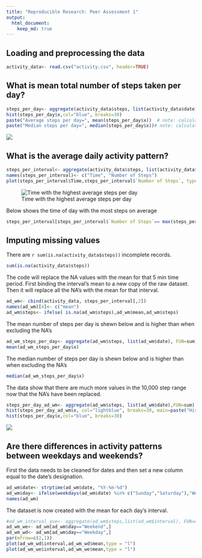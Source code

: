 ```yaml
---
title: "Reproducible Research: Peer Assessment 1"
output: 
  html_document:
    keep_md: true
---
```



## Loading and preprocessing the data

```r
activity_data<- read.csv("activity.csv", header=TRUE)

``` 

## What is mean total number of steps taken per day?

```r
steps_per_day<- aggregate(activity_data$steps, list(activity_data$date),FUN=sum, na.rm=TRUE)
hist(steps_per_day$x,col="blue", breaks=30)
paste("Average steps per day=", mean(steps_per_day$x))  # note: calculated without NA
paste("Median steps per day=", median(steps_per_day$x))# note: calculated without NA

``` 
![](unnamed-chunk-2-1.png)

## What is the average daily activity pattern?
```r
steps_per_interval<- aggregate(activity_data$steps, list(activity_data$interval),FUN=mean, na.rm=TRUE)
names(steps_per_interval)<- c("Time", "Number of Steps")
plot(steps_per_interval$Time,steps_per_interval$`Number of Steps`, type = "l")
``` 

![Time with the highest average steps per day](unnamed-chunk-3-1.png)

Below shows the time of day with the most steps on average
```r
steps_per_interval[steps_per_interval$`Number of Steps`== max(steps_per_interval$`Number of Steps`),1:2]

``` 

## Imputing missing values
There are `r sum(is.na(activity_data$steps))` incomplete records.
 
```r
sum(is.na(activity_data$steps))
```

The code will replace the NA values with the mean for that 5 min time period.  First binding the interval's mean to a new copy of the raw dataset.  Then it will replace all the NA's with the mean for that interval.

```r

ad_wm<- cbind(activity_data, steps_per_interval[,2])
names(ad_wm)[4]<- c("mean")
ad_wm$steps<- ifelse( is.na(ad_wm$steps),ad_wm$mean,ad_wm$steps)
```
The mean number of steps per day is shewn below and is higher than when excluding the NA's

```r
ad_wm_steps_per_day<- aggregate(ad_wm$steps, list(ad_wm$date), FUN=sum)
mean(ad_wm_steps_per_day$x)

``` 
The median number of steps per day is shewn below and is higher than when excluding the NA's
```r
median(ad_wm_steps_per_day$x)

``` 

The data show that there are much more values in the 10,000 step range now that the NA's have been replaced.
```r
steps_per_day_ad_wm<- aggregate(ad_wm$steps, list(ad_wm$date),FUN=sum)
hist(steps_per_day_ad_wm$x, col="lightblue", breaks=30, main=paste("Histogram of Total steps: data with NA replaced with mean"))
hist(steps_per_day$x,col="blue", breaks=30)

```
![](unnamed-chunk-9-2.png)


## Are there differences in activity patterns between weekdays and weekends?
First the data needs to be cleaned for dates and then set a new column equal to the date's designation.
```r
ad_wm$date<- strptime(ad_wm$date, "%Y-%m-%d")
ad_wm$day<- ifelse(weekdays(ad_wm$date) %in% c("Sunday","Saturday"),"Weekend","Weekday")
names(ad_wm)

``` 

The dataset is now created with the mean for each day's interval.
```r
#ad_wm_interval_ave<- aggregate(ad_wm$steps,list(ad_wm$interval), FUN=mean)
ad_wm_we<- ad_wm[ad_wm$day=="Weekend",]
ad_wm_wd<- ad_wm[ad_wm$day=="Weekday",]
par(mfrow=c(2,1))
plot(ad_wm_wd$interval,ad_wm_wd$mean,type = "l")
plot(ad_wm_we$interval,ad_wm_we$mean,type = "l")


``` 



